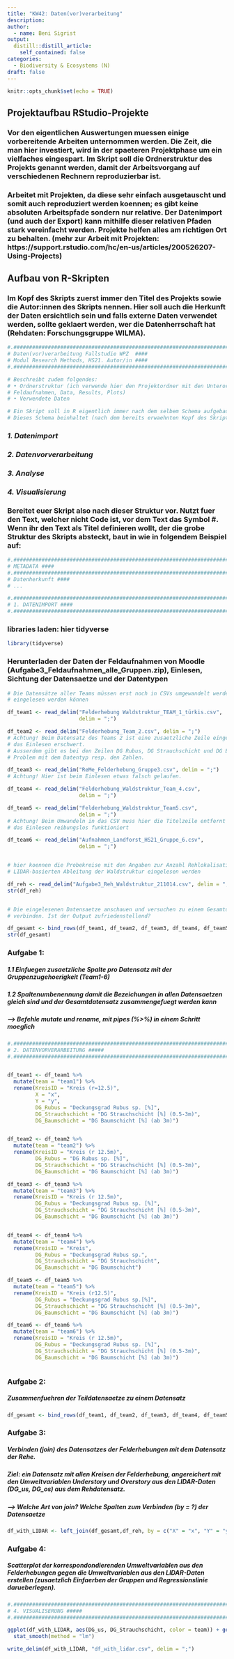 ```yaml
---
title: "KW42: Daten(vor)verarbeitung"
description:
author:
  - name: Beni Sigrist
output:
  distill::distill_article:
    self_contained: false
categories:
  - Biodiversity & Ecosystems (N)
draft: false
---
```


```r
knitr::opts_chunk$set(echo = TRUE)
```

## Projektaufbau RStudio-Projekte

### Vor den eigentlichen Auswertungen muessen einige vorbereitende Arbeiten unternommen werden. Die Zeit, die man hier investiert, wird in der spaeteren Projektphase um ein vielfaches eingespart. Im Skript soll die Ordnerstruktur des Projekts genannt werden, damit der Arbeitsvorgang auf verschiedenen Rechnern reproduzierbar ist.

### Arbeitet mit Projekten, da diese sehr einfach ausgetauscht und somit auch reproduziert werden koennen; es gibt keine absoluten Arbeitspfade sondern nur relative. Der Datenimport (und auch der Export) kann mithilfe dieser relativen Pfaden stark vereinfacht werden. Projekte helfen alles am richtigen Ort zu behalten. (mehr zur Arbeit mit Projekten: https://support.rstudio.com/hc/en-us/articles/200526207-Using-Projects)

## Aufbau von R-Skripten

### Im Kopf des Skripts zuerst immer den Titel des Projekts sowie die Autor:innen des Skripts nennen. Hier soll auch die Herkunft der Daten ersichtlich sein und falls externe Daten verwendet werden, sollte geklaert werden, wer die Datenherrschaft hat (Rehdaten: Forschungsgruppe WILMA).

```r

#.##################################################################################
# Daten(vor)verarbeitung Fallstudie WPZ  ####
# Modul Research Methods, HS21. Autor/in ####
#.##################################################################################

# Beschreibt zudem folgendes:
# • Ordnerstruktur (ich verwende hier den Projektordner mit den Unterordnern Skripts, 
# Feldaufnahmen, Data, Results, Plots)
# • Verwendete Daten

# Ein Skript soll in R eigentlich immer nach dem selbem Schema aufgebaut sein. 
# Dieses Schema beinhaltet (nach dem bereits erwaehnten Kopf des Skripts) 4 Kapitel: 
```

### *1. Datenimport* 
### *2. Datenvorverarbeitung*
### *3. Analyse*
### *4. Visualisierung*


### Bereitet euer Skript also nach dieser Struktur vor. Nutzt fuer den Text, welcher nicht Code ist, vor dem Text das Symbol #. Wenn ihr den Text als Titel definieren wollt, der die grobe Struktur des Skripts absteckt, baut in wie in folgendem Beispiel auf:

```r

#.###################################################################################
# METADATA ####
#.###################################################################################
# Datenherkunft ####
# ...

#.###################################################################################
# 1. DATENIMPORT ####
#.###################################################################################

```

### libraries laden: hier tidyverse

```r

library(tidyverse)

```

### Herunterladen der Daten der Feldaufnahmen von Moodle (Aufgabe3_Feldaufnahmen_alle_Gruppen.zip), Einlesen, Sichtung der Datensaetze und der Datentypen

```r

# Die Datensätze aller Teams müssen erst noch in CSVs umgewandelt werden, bevor sie 
# eingelesen werden können 

df_team1 <- read_delim("Felderhebung Waldstruktur_TEAM_1_türkis.csv", 
                       delim = ";")

df_team2 <- read_delim("Felderhebung_Team_2.csv", delim = ";")
# Achtung! Beim Datensatz des Teams 2 ist eine zusaetzliche Zeile eingefuegt, die
# das Einlesen erschwert.
# Ausserdem gibt es bei den Zeilen DG Rubus, DG Strauchschicht und DG Baumschicht ein  
# Problem mit dem Datentyp resp. den Zahlen.

df_team3 <- read_delim("ReMe_Felderhebung_Gruppe3.csv", delim = ";")
# Achtung! Hier ist beim Einlesen etwas falsch gelaufen. 

df_team4 <- read_delim("Felderhebung_Waldstruktur_Team_4.csv", 
                       delim = ";")

df_team5 <- read_delim("Felderhebung_Waldstruktur_Team5.csv", 
                       delim = ";")
# Achtung! Beim Umwandeln in das CSV muss hier die Titelzeile entfernt werden damit
# das Einlesen reibungslos funktioniert

df_team6 <- read_delim("Aufnahmen_Landforst_HS21_Gruppe_6.csv", 
                       delim = ";")


# hier koennen die Probekreise mit den Angaben zur Anzahl Rehlokalisationen und der 
# LIDAR-basierten Ableitung der Waldstruktur eingelesen werden

df_reh <- read_delim("Aufgabe3_Reh_Waldstruktur_211014.csv", delim = ";")
str(df_reh)


# Die eingelesenen Datensaetze anschauen und versuchen zu einem Gesamtdatensatz  
# verbinden. Ist der Output zufriedenstellend?

df_gesamt <- bind_rows(df_team1, df_team2, df_team3, df_team4, df_team5, df_team6)
str(df_gesamt)

```

### Aufgabe 1: 

##### 1.1 Einfuegen zusaetzliche Spalte pro Datensatz mit der Gruppenzugehoerigkeit (Team1-6) 
##### 1.2 Spaltenumbenennung damit die Bezeichungen in allen Datensaetzen gleich sind und der Gesamtdatensatz zusammengefuegt werden kann
##### --> Befehle mutate und rename, mit pipes (%>%) in einem Schritt moeglich

```r

#.#################################################################################
# 2. DATENVORVERARBEITUNG #####
#.#################################################################################


df_team1 <- df_team1 %>%
  mutate(team = "team1") %>%
  rename(KreisID = "Kreis (r=12.5)",
         X = "x",
         Y = "y",
         DG_Rubus = "Deckungsgrad Rubus sp. [%]",
         DG_Strauchschicht = "DG Strauchschicht [%] (0.5-3m)",
         DG_Baumschicht = "DG Baumschicht [%] (ab 3m)")


df_team2 <- df_team2 %>%
  mutate(team = "team2") %>%
  rename(KreisID = "Kreis (r 12.5m)",
         DG_Rubus = "DG Rubus sp. [%]",
         DG_Strauchschicht = "DG Strauchschicht [%] (0.5-3m)",
         DG_Baumschicht = "DG Baumschicht [%] (ab 3m)")

df_team3 <- df_team3 %>%
  mutate(team = "team3") %>%
  rename(KreisID = "Kreis (r 12.5m)",
         DG_Rubus = "Deckungsgrad Rubus sp. [%]",
         DG_Strauchschicht = "DG Strauchschicht [%] (0.5-3m)",
         DG_Baumschicht = "DG Baumschicht [%] (ab 3m)")


df_team4 <- df_team4 %>%
  mutate(team = "team4") %>%
  rename(KreisID = "Kreis",
         DG_Rubus = "Deckungsgrad Rubus sp.",
         DG_Strauchschicht = "DG Strauchschicht",
         DG_Baumschicht = "DG Baumschicht")

df_team5 <- df_team5 %>%
  mutate(team = "team5") %>%
  rename(KreisID = "Kreis (r12.5)",
         DG_Rubus = "Deckungsgrad Rubus sp.[%]",
         DG_Strauchschicht = "DG Strauchschicht [%] (0.5-3m)",
         DG_Baumschicht = "DG Baumschicht [%] (ab 3m)")

df_team6 <- df_team6 %>%
  mutate(team = "team6") %>%
  rename(KreisID = "Kreis (r 12.5m)",
         DG_Rubus = "Deckungsgrad Rubus sp. [%]",
         DG_Strauchschicht = "DG Strauchschicht [%] (0.5-3m)",
         DG_Baumschicht = "DG Baumschicht [%] (ab 3m)")



```

### Aufgabe 2: 

##### Zusammenfuehren der Teildatensaetze zu einem Datensatz

```r

df_gesamt <- bind_rows(df_team1, df_team2, df_team3, df_team4, df_team5, df_team6)

```

### Aufgabe 3: 

##### Verbinden (join) des Datensatzes der Felderhebungen mit dem Datensatz der Rehe. 

##### Ziel: ein Datensatz mit allen Kreisen der Felderhebung, angereichert mit den Umweltvariablen Understory und Overstory aus den LIDAR-Daten (DG_us, DG_os) aus dem Rehdatensatz. 
##### --> Welche Art von join? Welche Spalten zum Verbinden (by = ?) der Datensaetze

```r

df_with_LIDAR <- left_join(df_gesamt,df_reh, by = c("X" = "x", "Y" = "y"))

```

### Aufgabe 4: 

##### Scatterplot der korrespondondierenden Umweltvariablen aus den Felderhebungen gegen die Umweltvariablen aus den LIDAR-Daten erstellen (zusaetzlich Einfaerben der Gruppen und Regressionslinie darueberlegen). 

```r

#.#####################################################################################
# 4. VISUALISERUNG #####
#.#####################################################################################

ggplot(df_with_LIDAR, aes(DG_us, DG_Strauchschicht, color = team)) + geom_point() + 
  stat_smooth(method = "lm")

write_delim(df_with_LIDAR, "df_with_lidar.csv", delim = ";")


```

